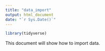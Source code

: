 ```yaml
---
title: "data_import"
output: html_document
date: "`r Sys.Date()`"
---
```


```r
library(tidyverse)
```

This document will show how to import data.

